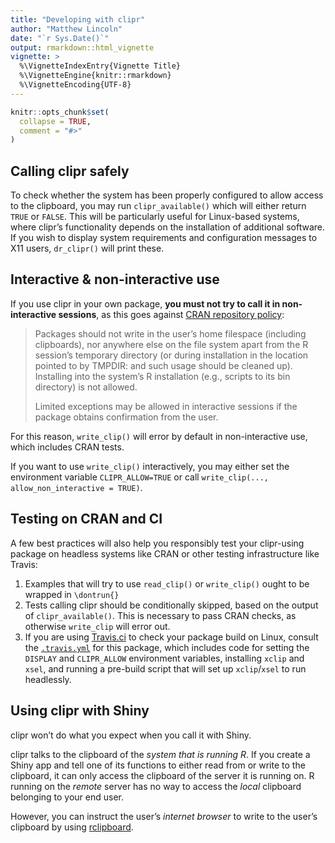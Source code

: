 ```yaml
---
title: "Developing with clipr"
author: "Matthew Lincoln"
date: "`r Sys.Date()`"
output: rmarkdown::html_vignette
vignette: >
  %\VignetteIndexEntry{Vignette Title}
  %\VignetteEngine{knitr::rmarkdown}
  %\VignetteEncoding{UTF-8}
---
```


```r
knitr::opts_chunk$set(
  collapse = TRUE,
  comment = "#>"
)
```

## Calling clipr safely

To check whether the system has been properly configured to allow access to the clipboard, you may run `clipr_available()` which will either return `TRUE` or `FALSE`.
This will be particularly useful for Linux-based systems, where clipr's functionality depends on the installation of additional software.
If you wish to display system requirements and configuration messages to X11 users, `dr_clipr()` will print these.

## Interactive & non-interactive use

If you use clipr in your own package, **you must not try to call it in non-interactive sessions**, as this goes against [CRAN repository policy](https://cran.r-project.org/web/packages/policies.html):

> Packages should not write in the user’s home filespace (including clipboards), nor anywhere else on the file system apart from the R session’s temporary directory (or during installation in the location pointed to by TMPDIR: and such usage should be cleaned up). Installing into the system’s R installation (e.g., scripts to its bin directory) is not allowed.
> 
> Limited exceptions may be allowed in interactive sessions if the package obtains confirmation from the user.

For this reason, `write_clip()` will error by default in non-interactive use, which includes CRAN tests.

If you want to use `write_clip()` interactively, you may either set the environment variable `CLIPR_ALLOW=TRUE` or call `write_clip(..., allow_non_interactive = TRUE)`.

## Testing on CRAN and CI

A few best practices will also help you responsibly test your clipr-using package on headless systems like CRAN or other testing infrastructure like Travis:

1. Examples that will try to use `read_clip()` or `write_clip()` ought to be wrapped in `\dontrun{}`
2. Tests calling clipr should be conditionally skipped, based on the output of `clipr_available()`. This is necessary to pass CRAN checks, as otherwise `write_clip` will error out.
3. If you are using [Travis.ci](https://travis-ci.org/) to check your package build on Linux, consult the [`.travis.yml`](https://github.com/mdlincoln/clipr/blob/master/.travis.yml) for this package, which includes code for setting the `DISPLAY` and `CLIPR_ALLOW` environment variables, installing `xclip` and `xsel`, and running a pre-build script that will set up `xclip`/`xsel` to run headlessly.

## Using clipr with Shiny

clipr won't do what you expect when you call it with Shiny.

clipr talks to the clipboard of the _system that is running R_.
If you create a Shiny app and tell one of its functions to either read from or write to the clipboard, it can only access the clipboard of the server it is running on.
R running on the _remote_ server has no way to access the _local_ clipboard belonging to your end user.

However, you can instruct the user's _internet browser_ to write to the user's clipboard by using [rclipboard](https://cran.r-project.org/package=rclipboard).
